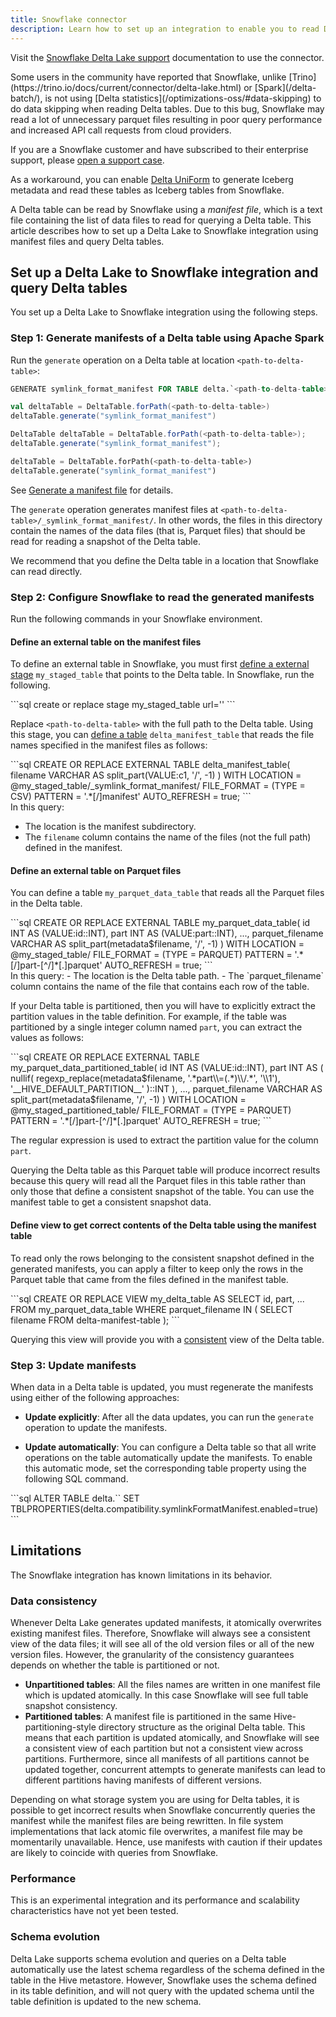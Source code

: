 ```yaml
---
title: Snowflake connector
description: Learn how to set up an integration to enable you to read Delta tables from Snowflake.
---
```



Visit the [Snowflake Delta Lake support](https://docs.snowflake.com/en/user-guide/tables-external-intro.html#delta-lake-support) documentation to use the connector.

<Aside type="caution" title="Important">
Some users in the community have reported that Snowflake, unlike [Trino](https://trino.io/docs/current/connector/delta-lake.html) or [Spark](/delta-batch/), is not using [Delta statistics](/optimizations-oss/#data-skipping) to do data skipping when reading Delta tables. Due to this bug, Snowflake may read a lot of unnecessary parquet files resulting in poor query performance and increased API call requests from cloud providers.

If you are a Snowflake customer and have subscribed to their enterprise support, please [open a support case](https://community.snowflake.com/s/article/How-To-Submit-a-Support-Case-in-Snowflake-Lodge).

As a workaround, you can enable [Delta UniForm](/delta-uniform/) to generate Iceberg metadata and read these tables as Iceberg tables from Snowflake.

</Aside>

A Delta table can be read by Snowflake using a _manifest file_, which is a text file containing the list of data files to read for querying a Delta table. This article describes how to set up a Delta Lake to Snowflake integration using manifest files and query Delta tables.

## Set up a Delta Lake to Snowflake integration and query Delta tables

You set up a Delta Lake to Snowflake integration using the following steps.

### Step 1: Generate manifests of a Delta table using Apache Spark

Run the `generate` operation on a Delta table at location `<path-to-delta-table>`:

<Tabs syncKey="code-examples">
<TabItem value="sql" label="SQL" default>

```sql
GENERATE symlink_format_manifest FOR TABLE delta.`<path-to-delta-table>`
```

</TabItem>
<TabItem value="scala" label="Scala">

```scala
val deltaTable = DeltaTable.forPath(<path-to-delta-table>)
deltaTable.generate("symlink_format_manifest")
```

</TabItem>
<TabItem value="java" label="Java">

```java
DeltaTable deltaTable = DeltaTable.forPath(<path-to-delta-table>);
deltaTable.generate("symlink_format_manifest");
```

</TabItem>
<TabItem value="python" label="Python">

```python
deltaTable = DeltaTable.forPath(<path-to-delta-table>)
deltaTable.generate("symlink_format_manifest")
```

</TabItem>
</Tabs>

See [Generate a manifest file](/delta-utility/#generate-a-manifest-file) for details.

The `generate` operation generates manifest files at `<path-to-delta-table>/_symlink_format_manifest/`. In other words, the files in this directory contain the names of the data files (that is, Parquet files) that should be read for reading a snapshot of the Delta table.

<Aside type="note">
  We recommend that you define the Delta table in a location that Snowflake can
  read directly.
</Aside>

### Step 2: Configure Snowflake to read the generated manifests

Run the following commands in your Snowflake environment.

#### Define an external table on the manifest files

To define an external table in Snowflake, you must first [define a external stage](https://docs.snowflake.net/manuals/user-guide/data-load-s3-create-stage.html) `my_staged_table` that points to the Delta table. In Snowflake, run the following.

<Tabs>
  <TabItem label="SQL">
    ```sql
    create or replace stage my_staged_table url='<path-to-delta-table>'
    ```
  </TabItem>
</Tabs>

Replace `<path-to-delta-table>` with the full path to the Delta table. Using this stage, you can [define a table](https://docs.snowflake.net/manuals/sql-reference/sql/create-external-table.html) `delta_manifest_table` that reads the file names specified in the manifest files as follows:

<Tabs>
  <TabItem label="SQL">
    ```sql CREATE OR REPLACE EXTERNAL TABLE delta_manifest_table( filename
    VARCHAR AS split_part(VALUE:c1, '/', -1) ) WITH LOCATION =
    @my_staged_table/_symlink_format_manifest/ FILE_FORMAT = (TYPE = CSV)
    PATTERN = '.*[/]manifest' AUTO_REFRESH = true; ```
  </TabItem>
</Tabs>

<Aside type="note">
In this query:

- The location is the manifest subdirectory.
- The `filename` column contains the name of the files (not the full path) defined in the manifest.
  </Aside>

#### Define an external table on Parquet files

You can define a table `my_parquet_data_table` that reads all the Parquet files in the Delta table.

<Tabs>
  <TabItem label="SQL">
    ```sql
    CREATE OR REPLACE EXTERNAL TABLE my_parquet_data_table(
      id INT AS (VALUE:id::INT),
      part INT AS (VALUE:part::INT),
      ...,
      parquet_filename VARCHAR AS split_part(metadata$filename, '/', -1)
    )
    WITH LOCATION = @my_staged_table/
    FILE_FORMAT = (TYPE = PARQUET)
    PATTERN = '.*[/]part-[^/]*[.]parquet'
    AUTO_REFRESH = true;
    ```
  </TabItem>
</Tabs>

<Aside type="note">
  In this query:
  - The location is the Delta table path.
  - The `parquet_filename` column contains the name of the file that contains each row of the table.
</Aside>

If your Delta table is partitioned, then you will have to explicitly extract the partition values in the table definition. For example, if the table was partitioned by a single integer column named `part`, you can extract the values as follows:

<Tabs>
  <TabItem label="SQL">
    ```sql
    CREATE OR REPLACE EXTERNAL TABLE my_parquet_data_partitioned_table(
      id INT AS (VALUE:id::INT),
      part INT AS (
        nullif(
          regexp_replace(metadata$filename, '.*part\\=(.*)\\/.*', '\\1'),
          '__HIVE_DEFAULT_PARTITION__'
        )::INT
      ),
      ...,
      parquet_filename VARCHAR AS split_part(metadata$filename, '/', -1)
    )
    WITH LOCATION = @my_staged_partitioned_table/
    FILE_FORMAT = (TYPE = PARQUET)
    PATTERN = '.*[/]part-[^/]*[.]parquet'
    AUTO_REFRESH = true;
    ```
  </TabItem>
</Tabs>

The regular expression is used to extract the partition value for the column `part`.

Querying the Delta table as this Parquet table will produce incorrect results because this query will read all the Parquet files in this table rather than only those that define a consistent snapshot of the table. You can use the manifest table to get a consistent snapshot data.

#### Define view to get correct contents of the Delta table using the manifest table

To read only the rows belonging to the consistent snapshot defined in the generated manifests, you can apply a filter to keep only the rows in the Parquet table that came from the files defined in the manifest table.

<Tabs>
  <TabItem label="SQL">
    ```sql
    CREATE OR REPLACE VIEW my_delta_table AS
    SELECT id, part, ...
    FROM my_parquet_data_table
    WHERE parquet_filename IN (
      SELECT filename 
      FROM delta-manifest-table
    );
    ```
  </TabItem>
</Tabs>

Querying this view will provide you with a [consistent](#data-consistency) view of the Delta table.

### Step 3: Update manifests

When data in a Delta table is updated, you must regenerate the manifests using either of the following approaches:

- **Update explicitly**: After all the data updates, you can run the `generate` operation to update the manifests.

- **Update automatically**: You can configure a Delta table so that all write operations on the table automatically update the manifests. To enable this automatic mode, set the corresponding table property using the following SQL command.

<Tabs>
  <TabItem label="SQL">
    ```sql
    ALTER TABLE delta.`<path-to-delta-table>` SET TBLPROPERTIES(delta.compatibility.symlinkFormatManifest.enabled=true)
    ```
  </TabItem>
</Tabs>

## Limitations

The Snowflake integration has known limitations in its behavior.

### Data consistency

Whenever Delta Lake generates updated manifests, it atomically overwrites existing manifest files. Therefore, Snowflake will always see a consistent view of the data files; it will see all of the old version files or all of the new version files. However, the granularity of the consistency guarantees depends on whether the table is partitioned or not.

- **Unpartitioned tables**: All the files names are written in one manifest file which is updated atomically. In this case Snowflake will see full table snapshot consistency.
- **Partitioned tables**: A manifest file is partitioned in the same Hive-partitioning-style directory structure as the original Delta table. This means that each partition is updated atomically, and Snowflake will see a consistent view of each partition but not a consistent view across partitions. Furthermore, since all manifests of all partitions cannot be updated together, concurrent attempts to generate manifests can lead to different partitions having manifests of different versions.

Depending on what storage system you are using for Delta tables, it is possible to get incorrect results when Snowflake concurrently queries the manifest while the manifest files are being rewritten. In file system implementations that lack atomic file overwrites, a manifest file may be momentarily unavailable. Hence, use manifests with caution if their updates are likely to coincide with queries from Snowflake.

### Performance

This is an experimental integration and its performance and scalability characteristics have not yet been tested.

### Schema evolution

Delta Lake supports schema evolution and queries on a Delta table automatically use the latest schema regardless of the schema defined in the table in the Hive metastore. However, Snowflake uses the schema defined in its table definition, and will not query with the updated schema until the table definition is updated to the new schema.
